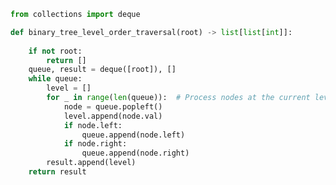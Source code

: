 ```python meta="source=problems/102-binary-tree-level-order-traversal/solution.py"
from collections import deque

def binary_tree_level_order_traversal(root) -> list[list[int]]:
    
    if not root:
        return []
    queue, result = deque([root]), []
    while queue:
        level = [] 
        for _ in range(len(queue)):  # Process nodes at the current level
            node = queue.popleft()
            level.append(node.val)
            if node.left:
                queue.append(node.left)
            if node.right:
                queue.append(node.right)
        result.append(level)
    return result
```